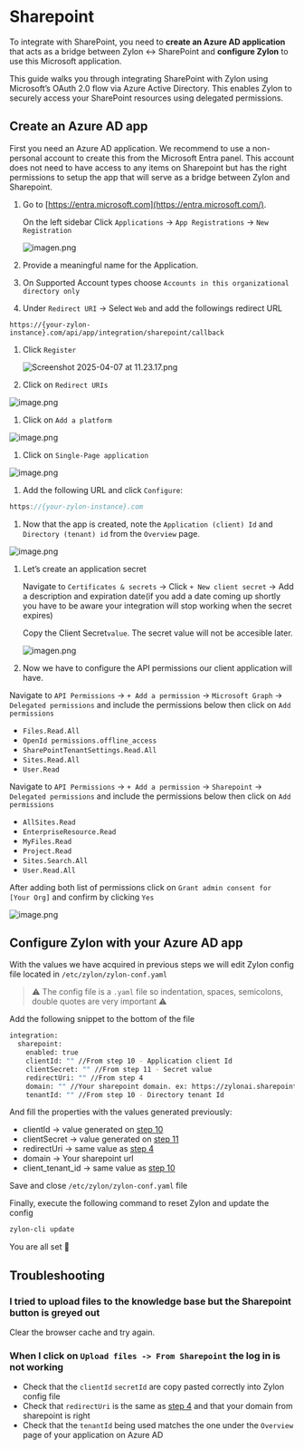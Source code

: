 # Sharepoint

To integrate with SharePoint, you need to **create an Azure AD application** that acts as a bridge between Zylon ↔ SharePoint and **configure Zylon** to use this Microsoft application.

This guide walks you through integrating SharePoint with Zylon using Microsoft’s OAuth 2.0 flow via Azure Active Directory. This enables Zylon to securely access your SharePoint resources using delegated permissions.

## Create an Azure AD app

First you need an Azure AD application. We recommend to use a non-personal account to create this from the Microsoft Entra panel. This account does not need to have access to any items on Sharepoint but has the right permissions to setup the app that will serve as a bridge between Zylon and Sharepoint.

1. Go to [https://entra.microsoft.com](https://entra.microsoft.com/).
    
    On the left sidebar Click `Applications` → `App Registrations` → `New Registration`
    
    ![imagen.png](Sharepoint%201ce00531e9a78088bb35cb617f9893d6/imagen.png)
    
2. Provide a meaningful name for the Application.
3. On Supported Account types choose `Accounts in this organizational directory only`
4. Under `Redirect URI` → Select `Web` and add the followings redirect URL

```
https://{your-zylon-instance}.com/api/app/integration/sharepoint/callback
```

1. Click `Register`
    
    ![Screenshot 2025-04-07 at 11.23.17.png](Sharepoint%201ce00531e9a78088bb35cb617f9893d6/Screenshot_2025-04-07_at_11.23.17.png)
    
2. Click on `Redirect URIs`

![image.png](Sharepoint%201ce00531e9a78088bb35cb617f9893d6/image.png)

1. Click on `Add a platform`

![image.png](Sharepoint%201ce00531e9a78088bb35cb617f9893d6/image%201.png)

1. Click on `Single-Page application` 

![image.png](Sharepoint%201ce00531e9a78088bb35cb617f9893d6/image%202.png)

1. Add the following URL and click `Configure`:

```jsx
https://{your-zylon-instance}.com
```

1. Now that the app is created, note the `Application (client) Id` and `Directory (tenant) id` from the `Overview` page.

![image.png](Sharepoint%201ce00531e9a78088bb35cb617f9893d6/image%203.png)

1. Let’s create an application secret
    
    Navigate to `Certificates & secrets` → Click `+ New client secret` → Add a description and expiration date(if you add a date coming up shortly you have to be aware your integration will stop working when the secret expires)
    
    Copy the Client Secret`value`. The secret value will not be accesible later.
    
    ![imagen.png](Sharepoint%201ce00531e9a78088bb35cb617f9893d6/imagen%201.png)
    

12. Now we have to configure the API permissions our client application will have.

Navigate to `API Permissions` → `+ Add a permission` → `Microsoft Graph` → `Delegated permissions` and include the permissions below then click on `Add permissions`

- `Files.Read.All`
- `OpenId permissions.offline_access`
- `SharePointTenantSettings.Read.All`
- `Sites.Read.All`
- `User.Read`

Navigate to `API Permissions` → `+ Add a permission` → `Sharepoint` → `Delegated permissions` and include the permissions below then click on `Add permissions`

- `AllSites.Read`
- `EnterpriseResource.Read`
- `MyFiles.Read`
- `Project.Read`
- `Sites.Search.All`
- `User.Read.All`

After adding both list of permissions click on `Grant admin consent for [Your Org]` and confirm by clicking `Yes`

![image.png](Sharepoint%201ce00531e9a78088bb35cb617f9893d6/image%204.png)

## Configure Zylon with your Azure AD app

With the values we have acquired in previous steps we will edit Zylon config file located in `/etc/zylon/zylon-conf.yaml` 

> ⚠️ The config file is a `.yaml` file so indentation, spaces, semicolons, double quotes are very important ⚠️
> 

Add the following snippet to the bottom of the file

```bash
integration:
  sharepoint:
    enabled: true
    clientId: "" //From step 10 - Application client Id
    clientSecret: "" //From step 11 - Secret value
    redirectUri: "" //From step 4
    domain: "" //Your sharepoint domain. ex: https://zylonai.sharepoint.com
    tenantId: "" //From step 10 - Directory tenant Id

```

And fill the properties with the values generated previously:

- clientId → value generated on [step 10](Sharepoint%201ce00531e9a78088bb35cb617f9893d6.md)
- clientSecret → value generated on [step 11](Sharepoint%201ce00531e9a78088bb35cb617f9893d6.md)
- redirectUri → same value as [step 4](Sharepoint%201ce00531e9a78088bb35cb617f9893d6.md)
- domain → Your sharepoint url
- client_tenant_id → same value as [step 10](Sharepoint%201ce00531e9a78088bb35cb617f9893d6.md)

Save and close `/etc/zylon/zylon-conf.yaml` file

Finally, execute the following command to reset Zylon and update the config

```bash
zylon-cli update
```

You are all set 🎉

## Troubleshooting

### I tried to upload files to the knowledge base but the Sharepoint button is greyed out

Clear the browser cache and try again.

### When I click on `Upload files -> From Sharepoint` the log in is not working

- Check that the `clientId` `secretId` are copy pasted correctly into Zylon config file
- Check that `redirectUri` is the same as [step 4](Sharepoint%201ce00531e9a78088bb35cb617f9893d6.md) and that your domain from sharepoint is right
- Check that the `tenantId` being used matches the one under the `Overview` page of your application on Azure AD
